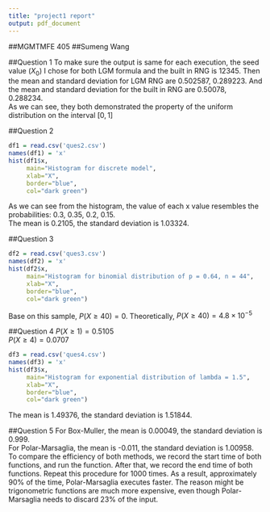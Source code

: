 ```yaml
---
title: "project1 report"
output: pdf_document
---
```

##MGMTMFE 405
##Sumeng Wang

##Question 1
To make sure the output is same for each execution, the seed value ($X_0$) I chose for both LGM formula and the built in RNG is 12345. Then the mean and standard deviation for LGM RNG are 0.502587, 0.289223. And the mean and standard deviation for the built in RNG are 0.50078, 0.288234.  
As we can see, they both demonstrated the property of the uniform distribution on the interval $[0,1]$

##Question 2
```r
df1 = read.csv('ques2.csv')
names(df1) = 'x'
hist(df1$x, 
     main="Histogram for discrete model", 
     xlab="X", 
     border="blue", 
     col="dark green")
```
As we can see from the histogram, the value of each x value resembles the probabilities: 0.3, 0.35, 0.2, 0.15.  
The mean is 0.2105, the standard deviation is 1.03324.

##Question 3
```r
df2 = read.csv('ques3.csv')
names(df2) = 'x'
hist(df2$x, 
     main="Histogram for binomial distribution of p = 0.64, n = 44", 
     xlab="X", 
     border="blue", 
     col="dark green")
```
Base on this sample, $P(X \geq 40) = 0$. Theoretically, $P(X \geq 40) = 4.8 \times 10^{-5}$

##Question 4
$P(X \geq 1) = 0.5105$  
$P(X \geq 4) = 0.0707$

```r
df3 = read.csv('ques4.csv')
names(df3) = 'x'
hist(df3$x, 
     main="Histogram for exponential distribution of lambda = 1.5", 
     xlab="X", 
     border="blue", 
     col="dark green")
```
The mean is 1.49376, the standard deviation is 1.51844.

##Question 5
For Box-Muller, the mean is 0.00049, the standard deviation is 0.999.  
For Polar-Marsaglia, the mean is -0.011, the standard deviation is 1.00958.  
To compare the efficiency of both methods, we record the start time of both functions, and run the function. After that, we record the end time of both functions. Repeat this procedure for 1000 times. As a result, approximately 90\% of the time, Polar-Marsaglia executes faster. The reason might be trigonometric functions are much more expensive, even though Polar-Marsaglia needs to discard 23\% of the input.
